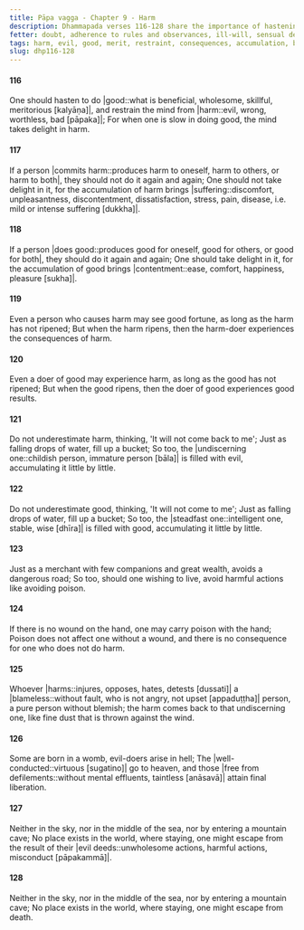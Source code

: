 ```yaml
---
title: Pāpa vagga - Chapter 9 - Harm
description: Dhammapada verses 116-128 share the importance of hastening to do good, restraining the mind from harm, the consequences of harm and good, the accumulation of evil and good, the importance of avoiding harmful actions, the consequences of harming a blameless person, the results of evil and good, and the inevitability of death.
fetter: doubt, adherence to rules and observances, ill-will, sensual desire, conceit, personal existence, ignorance
tags: harm, evil, good, merit, restraint, consequences, accumulation, blameless, death, suffering, contentment, dhp
slug: dhp116-128
---
```


#### 116

One should hasten to do |good::what is beneficial, wholesome, skillful, meritorious [kalyāṇa]|,
and restrain the mind from |harm::evil, wrong, worthless, bad [pāpaka]|;
For when one is slow in doing good,
the mind takes delight in harm.

#### 117

If a person |commits harm::produces harm to oneself, harm to others, or harm to both|,
they should not do it again and again;
One should not take delight in it,
for the accumulation of harm brings |suffering::discomfort, unpleasantness, discontentment, dissatisfaction, stress, pain, disease, i.e. mild or intense suffering [dukkha]|.

#### 118

If a person |does good::produces good for oneself, good for others, or good for both|,
they should do it again and again;
One should take delight in it,
for the accumulation of good brings |contentment::ease, comfort, happiness, pleasure [sukha]|.

#### 119

Even a person who causes harm may see good fortune,
as long as the harm has not ripened;
But when the harm ripens,
then the harm-doer experiences the consequences of harm.

#### 120

Even a doer of good may experience harm,
as long as the good has not ripened;
But when the good ripens,
then the doer of good experiences good results.

#### 121

Do not underestimate harm,
thinking, 'It will not come back to me';
Just as falling drops of water,
fill up a bucket;
So too, the |undiscerning one::childish person, immature person [bāla]| is filled with evil,
accumulating it little by little.

#### 122

Do not underestimate good,
thinking, 'It will not come to me';
Just as falling drops of water,
fill up a bucket;
So too, the |steadfast one::intelligent one, stable, wise [dhīra]| is filled with good,
accumulating it little by little.

#### 123

Just as a merchant with few companions and great wealth,
avoids a dangerous road;
So too, should one wishing to live,
avoid harmful actions like avoiding poison.

#### 124

If there is no wound on the hand,
one may carry poison with the hand;
Poison does not affect one without a wound,
and there is no consequence for one who does not do harm.

#### 125

Whoever |harms::injures, opposes, hates, detests [dussati]| a |blameless::without fault, who is not angry, not upset [appaduṭṭha]| person,
a pure person without blemish;
the harm comes back to that undiscerning one,
like fine dust that is thrown against the wind.

#### 126

Some are born in a womb,
evil-doers arise in hell;
The |well-conducted::virtuous [sugatino]| go to heaven,
and those |free from defilements::without mental effluents, taintless [anāsavā]| attain final liberation.

#### 127

Neither in the sky, nor in the middle of the sea,
nor by entering a mountain cave;
No place exists in the world,
where staying, one might escape from the result of their |evil deeds::unwholesome actions, harmful actions, misconduct [pāpakammā]|.

#### 128

Neither in the sky, nor in the middle of the sea,
nor by entering a mountain cave;
No place exists in the world,
where staying, one might escape from death.
